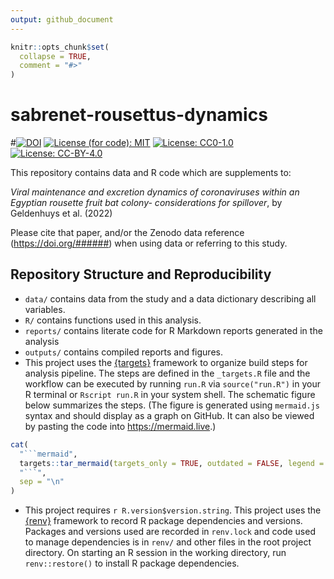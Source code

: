 ```yaml
---
output: github_document
---
```


<!-- README.md is generated from README.Rmd. Please edit that file -->

```r
knitr::opts_chunk$set(
  collapse = TRUE,
  comment = "#>"
)
```

# sabrenet-rousettus-dynamics


#[![DOI](https://zenodo.org/badge/DOI/#######)](https://doi.org/########)
[![License (for code): MIT](https://img.shields.io/badge/License (for code)-MIT-blue.svg)](https://opensource.org/licenses/MIT)
[![License: CC0-1.0](https://img.shields.io/badge/License (for data)-CC0_1.0-lightgrey.svg)](http://creativecommons.org/publicdomain/zero/1.0/)
[![License: CC-BY-4.0](https://img.shields.io/badge/License (for text)-CC-BY-4.0-lightgrey.svg)](http://creativecommons.org/publicdomain/zero/1.0/)

This repository contains data and R code which are supplements to:

_Viral maintenance and excretion dynamics of coronaviruses within an Egyptian rousette fruit bat colony- considerations for spillover_, by
Geldenhuys et al.  (2022)

Please cite that paper, and/or the Zenodo data reference (<https://doi.org/######>)
when using data or referring to this study.

## Repository Structure and Reproducibility

-   `data/` contains data from the study
    and a data dictionary describing all variables.
-   `R/` contains functions used in this analysis. 
-   `reports/` contains literate code for  R Markdown reports generated in the analysis
-   `outputs/` contains compiled reports and figures.
-   This project uses the [{targets}](https://wlandau.github.io/targets-manual/) 
    framework to organize build steps for analysis pipeline.  The steps are
    defined in the `_targets.R` file and the workflow can be executed by running
    `run.R` via `source("run.R")` in your R terminal or `Rscript run.R` in 
    your system shell.  The schematic figure below summarizes the steps. (The figure is generated using
    `mermaid.js` syntax and should display as a graph on GitHub.  It can also
    be viewed by pasting the code into <https://mermaid.live>.)

```r
cat(
  "```mermaid",
  targets::tar_mermaid(targets_only = TRUE, outdated = FALSE, legend = FALSE, color = FALSE, exclude = "readme"),
  "```",
  sep = "\n"
)
```

-   This project requires `r R.version$version.string`. This project uses the [{renv}](https://rstudio.github.io/renv/) framework to 
    record R package dependencies and versions. Packages and versions used are recorded in 
    `renv.lock` and code used to manage dependencies is in `renv/` and other files
    in the root project directory.  On starting an R session in the working directory, run `renv::restore()`
    to install R package dependencies.
